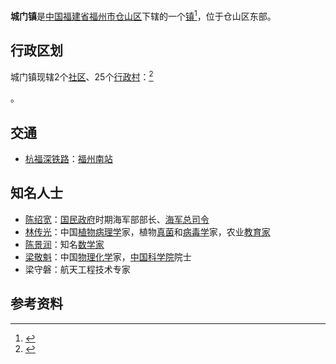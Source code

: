 {{中国乡级行政区|35/01/04/101/000
|景观照片文件名 = 海峡国际会展中心.jpg
|景观照片描述 = [[海峡国际会展中心|海峡国际会展中心]]
|汉语拼音 = 
|其他语言 = 
|其他语言名称 = 
|旧称 = 
|地名出处 = 
|位置图文件名 = 
|位置图描述 = 
|自定义图片= 
|建置时间 = 
|政府驻地 = 
|毗邻 = 
|总面积 = 54.74平方公里
|总人口 = 
|总人口年份 = 
|户籍人口 = 
|户籍人口年份 = 
|常住人口 = 
|常住人口年份 = 
|人口密度 = 
|GDP = 
|GDP年份 = 
|邮政编码 = 
|电话区号 = 591
|官方网站 = 
|网站名称 = 
}}
'''城门镇'''是[[中华人民共和国|中国]][[福建省|福建省]][[福州市|福州市]][[仓山区|仓山区]]下辖的一个[[行政建制镇|镇]]<ref>{{PRC admin/ref sgc|{{PRC admin/parent|35/01/04/101/000}}}}</ref>，位于仓山区东部。

== 行政区划 ==
城门镇现辖2个[[社区_(行政区划)|社区]]、25个[[行政村|行政村]]：<ref>{{PRC admin/ref sgc|35/01/04/101/000}}</ref>

{{PRC admin/children|35/01/04/101/000}}。

== 交通 ==
* {{rint|cn|crh}}[[杭福深铁路|杭福深铁路]]：[[福州南站|福州南站]]

== 知名人士 ==

* [[陳紹寬|陈绍宽]]：[[國民政府|国民政府]]时期海军部部长、[[中華民國海軍司令|海军总司令]]
* [[林传光|林传光]]：中国[[植物病理學|植物病理学]]家，植物[[真菌|真菌]]和[[病毒学|病毒学]]家，农业[[教育家|教育家]]
* [[陈景润|陈景润]]：知名[[数学家|数学家]]
* [[梁敬魁|梁敬魁]]：中国[[物理化学|物理化学]]家，[[中国科学院|中国科学院]]院士
* 梁守磐：航天工程技术专家

== 参考资料 ==
{{Reflist|2}}

{{PRC admin/navcat|35/01/04/101/000}}